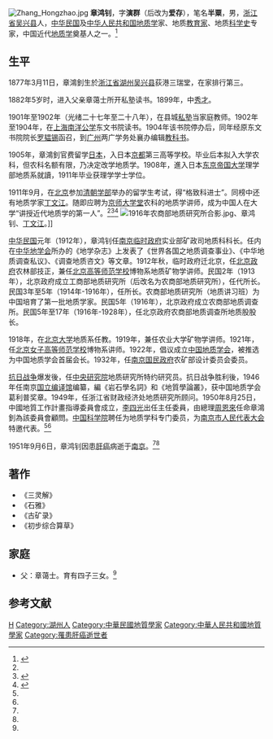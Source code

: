 [[File:Zhang_Hongzhao.jpg|thumb]]
'''章鸿钊'''{{BD|1877年|3月11日|1951年|9月6日|catIdx=Z章}}，字'''演群'''（后改为'''爱存'''），笔名'''半粟'''，男，[[浙江省|浙江省]][[吴兴县|吴兴县]]人，[[中华民国|中华民国]]及[[中华人民共和国|中华人民共和国]][[地质学|地质学]]家、地质[[教育家|教育家]]、地质[[科学史|科学史]]专家，中国近代[[地质学|地质学]]奠基人之一。<ref name=zjzx>{{Cite web |url=http://culture.zjol.com.cn/05culture/system/2007/04/06/008313989.shtml |title=章鸿钊：中国地质学创始人|work=浙江在线|date=2007-04-06 |access-date=2016-09-01 |archive-url=https://web.archive.org/web/20160918231804/http://culture.zjol.com.cn/05culture/system/2007/04/06/008313989.shtml |archive-date=2016-09-18 |dead-url=yes }}</ref>

== 生平 ==
1877年3月11日，章鴻釗生於[[浙江省|浙江省]][[湖州|湖州]][[吴兴县|吴兴县]]荻港三瑞堂，在家排行第三。

1882年5岁时，进入父亲章蔼士所开私塾读书。1899年，中[[秀才|秀才]]。

1901年至1902年（光绪二十七年至二十八年），在县城[[私塾|私塾]]当家庭教师。1902年至1904年，在[[上海|上海]][[南洋公学|南洋公学]]东文书院读书。1904年该书院停办后，同年经原东文书院院长[[罗韫锡|罗韫锡]]函召，到[[广州|广州]]两广学务处襄办编辑[[教科书|教科书]]。

1905年，章鴻釗官费留学[[日本|日本]]，入日本[[京都|京都]]第三高等学校。毕业后本拟入大学农科，但农科名额有限，乃决定改学地质学。1908年，進入日本[[东京帝国大学|东京帝国大学]]理学部地质系就讀，1911年毕业获理学学士学位。

1911年9月，在[[北京|北京]]参加[[清朝|清朝]][[学部_(清朝)|学部]]举办的留学生考试，得“格致科进士”。同榜中还有地质学家[[丁文江|丁文江]]。随即应聘为[[京师大学堂|京师大学堂]]农科的地质学讲师，成为中国人在大学“讲授近代地质学的第一人”。<ref name=zjzx/><ref name=situ>{{Cite web|title=我国地质界的一代宗师——章鸿钊|url=http://www.ksstjxx.com/kexue-2/co3-1/05/006/coxi/04/064.htm|accessdate=2016-09-01|work=昆山司徒街小学|archiveurl=https://web.archive.org/web/20160913084216/http://www.ksstjxx.com/kexue-2/co3-1/05/006/coxi/04/064.htm|archivedate=2016-09-13}}</ref><ref name=shanxi>{{Cite web|title=章鸿钊|url=http://zrdl.snnu.edu.cn/geog/show.aspx?id=396&cid=57|accessdate=2007-04-07|work=陕西师范大学|archiveurl=https://web.archive.org/web/20160921172604/http://zrdl.snnu.edu.cn/geog/show.aspx?id=396&cid=57|archivedate=2016-09-21}}</ref>
[[File:1916年农商部地质研究所合影.jpg|thumb]]、章鸿钊、[[丁文江|丁文江]]。]]

[[民国纪元|中华民国]]元年（1912年），章鸿钊任[[中华民国临时政府_(南京)|南京临时政府]]实业部矿政司地质科科长。任内在[[中华地学会|中华地学会]]所办的《地学杂志》上发表了《世界各国之地质调查事业》、《中华地质调查私议》、《调查地质咨文》等文章。1912年秋，临时政府迁北京，任[[北洋政府|北京政府]]农林部技正，兼任[[北京师范大学|北京高等师范学校]]博物系地质矿物学讲师。民国2年（1913年），北京政府成立工商部地质研究所（后改名为农商部地质研究所），任代所长。民国3年至5年（1914年-1916年），任所长。农商部地质研究所（地质讲习班）为中国培育了第一批地质学家。民国5年（1916年），北京政府成立农商部地质调查所。民国5年至17年（1916年-1928年），任北京政府农商部地质调查所地质股股长。

1918年，在[[北京大学|北京大学]]地质系任教。1919年，兼任农业大学矿物学讲师。1921年，任[[北京女子高等师范学校|北京女子高等师范学校]]博物系讲师。1922年，倡议成立[[中国地质学会|中国地质学会]]，被推选为中国地质学会首届会长。1932年，任[[南京国民政府|南京国民政府]]农矿部设计委员会委员。

[[抗日战争|抗日战争]]爆发後，任[[中央研究院|中央研究院]]地质研究所特约研究员。抗日战争胜利後，1946年任南京[[国立编译馆|国立编译馆]]编纂，編《岩石學名詞》和《地質學論叢》，获中国地质学会葛利普奖章。1949年，任浙江省财政经济处地质研究所顾问。1950年8月25日，中國地質工作計畫指導委員會成立，[[李四光|李四光]]出任主任委員，由總理[[周恩來|周恩來]]任命章鴻釗為該委員會顧問。[[中国科学院|中国科学院]]聘任为地质学科专门委员，为[[南京市人民代表大会|南京市人民代表大会]]特邀代表。<ref name=zjzx/><ref name=situ/>

1951年9月6日，章鸿钊因患[[肝癌|肝癌]]病逝于[[南京|南京]]。<ref name=zjzx/><ref name=situ/>

==著作== 
*《三灵解》
*《石雅》
*《古矿录》
*《初步综合算草》

==家庭==
*父：章蔼士。育有四子三女。<ref name=zjzx/>

== 参考文献 ==
{{reflist}}

{{宣統三年游學畢業進士}}

{{Authority control}}

{{DEFAULTSORT:Zhang章}}
[[Category:章姓|H]]
[[Category:湖州人|Category:湖州人]]
[[Category:中華民國地質學家|Category:中華民國地質學家]]
[[Category:中華人民共和國地質學家|Category:中華人民共和國地質學家]]
[[Category:罹患肝癌逝世者|Category:罹患肝癌逝世者]]
